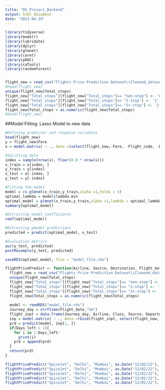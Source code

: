 ```yaml
---
title: "DS_Project_Backend"
output: html_document
date: "2023-04-19"
---
```


```r
library(tidyverse)
library(modelr)
library(lubridate)
library(dplyr)
library(glmnet)
library(caret)
library(pROC)
library(caTools)
library(randomForest)


flight_new = read_csv("Flights Price Prediction Dataset\\Cleaned_dataset.csv", show_col_types = FALSE)
#head(flight_new)
unique(flight_new$Total_stops)
flight_new["Total_stops"][flight_new["Total_stops"]== "non-stop"] <- '0'
flight_new["Total_stops"][flight_new["Total_stops"]== "1-stop"] <- '1'
flight_new["Total_stops"][flight_new["Total_stops"]== "2+-stop"] <- '2'
flight_new$Total_stops = as.numeric(flight_new$Total_stops)
#head(flight_new)
```

##Model Fitting: Lasso Model to new data
```r
#Defining predictor and response variables
head(flight_new)
y = flight_new$Fare
x = model.matrix( ~ ., data =(select(flight_new,-Fare, -Flight_code, -Date_of_journey, -Duration_in_hours)))

#Splitting data
index = sample(nrow(x), floor(0.8 * nrow(x)))
x_train = x[index, ]
y_train = y[index]
x_test = x[-index, ]
y_test = y[-index]

#Fitting the model
model = cv.glmnet(x_train,y_train,alpha =1,folds = 5)
optimal_lambda = model$lambda.min
optimal_model = glmnet(x_train,y_train,alpha =1,lambda = optimal_lambda)
summary(optimal_model)

#Extracting model coefficients
coef(optimal_model)
```

```r
#Extracting pmodel predictions
predicted = predict(optimal_model, x_test)

#Evaluation metrics
auc(y_test, predicted)
postResample(y_test, predicted)

saveRDS(optimal_model, file = "model_file.rds")

```

```r

flightPricePredict <- function(Airline, Source, Destination, Flight_date, Days_left, Class, Total_stops, Arrival, Departure){
  flight_new = read_csv("Flights Price Prediction Dataset\\Cleaned_dataset.csv", show_col_types = FALSE)
  unique(flight_new$Total_stops)
  flight_new["Total_stops"][flight_new["Total_stops"]== "non-stop"] <- '0'
  flight_new["Total_stops"][flight_new["Total_stops"]== "1-stop"] <- '1'
  flight_new["Total_stops"][flight_new["Total_stops"]== "2+-stop"] <- '2'
  flight_new$Total_stops = as.numeric(flight_new$Total_stops)
  
  model <- readRDS("model_file.rds")
  Journey_day = strftime(Flight_date,"%A")
  flight_inpt = data.frame(Journey_day, Airline, Class, Source, Departure, Total_stops, Arrival, Destination, Days_left)
  inp = model.matrix( ~ ., data =rbind(flight_inpt, select(flight_new,-Fare, -Flight_code, -Date_of_journey, -Duration_in_hours)))
  prd = predict(model, inp[1, ])
  if(Days_left > 1){
    for i in 1:Days_left:
      print(i)
    prd = append(prd)
  }
  return(prd)
}

flightPricePredict("SpiceJet", "Delhi", "Mumbai", as.Date("12/02/22"), 5, "Economy", 0, "Before 6 AM", "6 AM - 12 PM") 
flightPricePredict("SpiceJet", "Delhi", "Mumbai", as.Date("12/02/22"), 4, "Economy", 0, "Before 6 AM", "6 AM - 12 PM") 
flightPricePredict("SpiceJet", "Delhi", "Mumbai", as.Date("12/02/22"), 3, "Economy", 0, "Before 6 AM", "6 AM - 12 PM") 
flightPricePredict("SpiceJet", "Delhi", "Mumbai", as.Date("12/02/22"), 2, "Economy", 0, "Before 6 AM", "6 AM - 12 PM") 
flightPricePredict("SpiceJet", "Delhi", "Mumbai", as.Date("12/02/22"), 1, "Economy", 0, "Before 6 AM", "6 AM - 12 PM") 


```